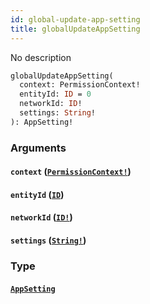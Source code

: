 ```yaml
---
id: global-update-app-setting
title: globalUpdateAppSetting
---
```


No description

```graphql
globalUpdateAppSetting(
  context: PermissionContext!
  entityId: ID = 0
  networkId: ID!
  settings: String!
): AppSetting!

```

### Arguments

#### `context` ([`PermissionContext!`](/graphql/enums/permission-context))

#### `entityId` ([`ID`](/graphql/scalars/id))

#### `networkId` ([`ID!`](/graphql/scalars/id))

#### `settings` ([`String!`](/graphql/scalars/string))

### Type

#### [`AppSetting`](/graphql/objects/app-setting)
